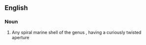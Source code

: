 ==English==
{{rfi|en}}
{{wikipedia}}
{{wikispecies|Persona}}

===Noun===
{{en-noun|head=[[mask]] [[shell]]}}

# {{label|en|zoology}} Any spiral marine shell of the genus {{taxlink|Persona|genus}}, having a curiously twisted aperture